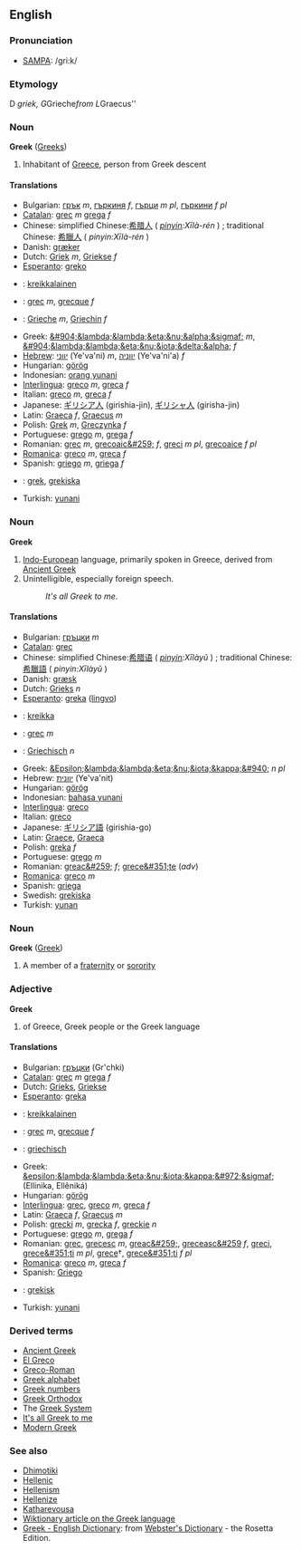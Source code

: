 ==English==
===Pronunciation===
*[[SAMPA]]: /gri:k/

===Etymology===
D ''griek, G ''Grieche'' from L ''Graecus''

===Noun===
'''Greek''' ([[Greeks]])

#Inhabitant of [[Greece]], person from Greek descent

====Translations====
*Bulgarian: [[грък]] ''m'', [[гъркиня]] ''f'', [[гърци]] ''m pl'', [[гъркини]] ''f pl''
*[[Catalan]]: [[grec]] ''m'' [[grega]] ''f''
*Chinese: simplified Chinese:<font lang="zh">[[希腊人]]</font> ( ''[[pinyin]]:Xīlà-rén'' ) ; traditional Chinese: [[希臘人]] ( ''pinyin:Xīlà-rén'' )
*Danish: [[græker]]
*Dutch: [[Griek]] ''m'', [[Griekse]] ''f''
*[[Esperanto]]: [[greko]]
*{{fi}}: [[kreikkalainen]]
*{{fr}}: [[grec]] ''m'', [[grecque]] ''f''
*{{de}}: [[Grieche]] ''m'', [[Griechin]] ''f''
*Greek: [[&#904;&lambda;&lambda;&eta;&nu;&alpha;&sigmaf;]] ''m'', [[&#904;&lambda;&lambda;&eta;&nu;&iota;&delta;&alpha;]] ''f''
*[[Hebrew]]: [[יווני]] (Ye'va'ni) ''m'', [[יווניה]] (Ye'va'ni'a) ''f''
*Hungarian: [[görög]]
*Indonesian: [[orang yunani]]
*[[Interlingua]]: [[greco]] ''m'', [[greca]] ''f''
*Italian: [[greco]] ''m'', [[greca]] ''f''
*Japanese: <font lang="ja">[[ギリシア人]]</font> (girishia-jin), <font lang="ja">[[ギリシャ人]]</font> (girisha-jin)
*Latin: [[Graeca]] ''f'', [[Graecus]] ''m''
*Polish: [[Grek]] ''m'', [[Greczynka]] ''f''
*Portuguese: [[grego]] ''m'', [[grega]] ''f''
*Romanian: [[grec]] ''m'', [[grecoaic&#259;]] ''f'', [[greci]] ''m pl'', [[grecoaice]] ''f pl''
*[[Romanica]]: [[greco]] ''m'', [[greca]] ''f''
*Spanish: [[griego]] ''m'', [[griega]] ''f''
*{{sv}}: [[grek]], [[grekiska]]
*Turkish: [[yunani]]

===Noun===
'''Greek'''

# [[Indo-European]] language, primarily spoken in Greece, derived from [[Ancient Greek]]
# Unintelligible, especially foreign speech.
#:''It's all Greek to me''.

====Translations====
*Bulgarian: [[гръцки]] ''m''
*[[Catalan]]: [[grec]]
*Chinese: simplified Chinese:[[希腊语]] ( ''[[pinyin]]:Xīlàyǔ'' ) ; traditional Chinese: [[希臘語]] ( ''pinyin:Xīlàyǔ'' )
*Danish: [[græsk]]
*Dutch: [[Grieks]] ''n''
*[[Esperanto]]: [[greka]] ([[lingvo]])
*{{fi}}: [[kreikka]]
*{{fr}}: [[grec]] ''m''
*{{de}}: [[Griechisch]] ''n''
*Greek: [[&Epsilon;&lambda;&lambda;&eta;&nu;&iota;&kappa;&#940;]] ''n pl''
*Hebrew: [[יוונית]] (Ye'va'nit)
*Hungarian: [[görög]]
*Indonesian: [[bahasa yunani]]
*[[Interlingua]]: [[greco]]
*Italian: [[greco]]
*Japanese: [[ギリシア語]] (girishia-go)
*Latin: [[Graece]], [[Graeca]]
*Polish: [[greka]] ''f''
*Portuguese: [[grego]] ''m''
*Romanian: [[greac&#259;]] ''f''; [[grece&#351;te]] (''adv'')
*[[Romanica]]: [[greco]] ''m''
*Spanish: [[griega]]
*Swedish: [[grekiska]]
*Turkish: [[yunan]]

===Noun===
'''Greek''' ([[Greek]])

# A member of a [[fraternity]] or [[sorority]]

===Adjective===
'''Greek'''

#of Greece, Greek people or the Greek language

====Translations====
*Bulgarian: [[гръцки]] (Gr'chki)
*[[Catalan]]: [[grec]] ''m'' [[grega]] ''f''
*Dutch: [[Grieks]], [[Griekse]]
*[[Esperanto]]: [[greka]]
*{{fi}}: [[kreikkalainen]]
*{{fr}}: [[grec]] ''m'', [[grecque]] ''f''
*{{de}}: [[griechisch]]
*Greek: [[&epsilon;&lambda;&lambda;&eta;&nu;&iota;&kappa;&#972;&sigmaf;]] (Ellinika, Ell&ecirc;nik&aacute;)
*Hungarian: [[görög]]
*[[Interlingua]]: [[grec]], [[greco]] ''m'', [[greca]] ''f''
*Latin: [[Graeca]] ''f'', [[Graecus]] ''m''
*Polish: [[grecki]] ''m'', [[grecka]] ''f'', [[greckie]] ''n''
*Portuguese: [[grego]] ''m'', [[grega]] ''f''
*Romanian: [[grec]], [[grecesc]] ''m'', [[greac&#259;]], [[greceasc&#259]] ''f'', [[greci]], [[grece&#351;ti]] ''m pl'', [[grece]]†, [[grece&#351;ti]] ''f pl''
*[[Romanica]]: [[greco]] ''m'', [[greca]] ''f''
*Spanish: [[Griego]]
*{{sv}}: [[grekisk]]
*Turkish: [[yunani]]

===Derived terms===
*[[Ancient Greek]]
*[[El Greco]]
*[[Greco-Roman]]
*[[Greek alphabet]]
*[[Greek numbers]]
*[[Greek Orthodox]]
*The [[Greek System]]
*[[It's all Greek to me]]
*[[Modern Greek]]

===See also===
*[[Dhimotiki]]
*[[Hellenic]]
*[[Hellenism]]
*[[Hellenize]]
*[[Katharevousa]]
*[[w:Greek language|Wiktionary article on the Greek language]]
*[http://www.websters-online-dictionary.org/definition/Greek-english/ Greek - English Dictionary]: from [http://www.websters-online-dictionary.org/ Webster's Dictionary] - the Rosetta Edition.